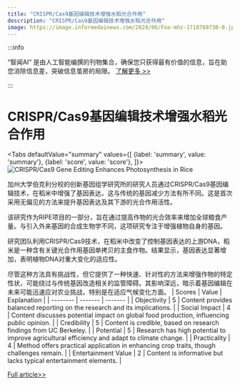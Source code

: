```yaml
---
title: "CRISPR/Cas9基因编辑技术增强水稻光合作用"
description: "CRISPR/Cas9基因编辑技术增强水稻光合作用"
image: https://image.informedainews.com/2024/06/Foo-mhz-1718769730-0.jpg
---
```



:::info

“智闻AI“ 是由人工智能编撰的刊物集合，确保您只获得最有价值的信息，旨在助您消除信息差，突破信息茧房的局限。  [了解更多 >>](/)

:::

# CRISPR/Cas9基因编辑技术增强水稻光合作用


<Tabs
	defaultValue="summary"
	values={[
	{label: 'summary', value: 'summary'},
	{label: 'score', value: 'score'},
]}>
<TabItem value="summary">
<img
  src="https://image.informedainews.com/2024/06/Foo-mhz-1718769730-0.jpg"
  alt="CRISPR/Cas9 Gene Editing Enhances Photosynthesis in Rice"
/>



加州大学伯克利分校的创新基因组学研究所的研究人员通过CRISPR/Cas9基因编辑技术，在稻米中增强了基因表达，这与传统的基因减少方法有所不同。这是首次采用无偏见的方法来提升基因表达及其下游的光合作用活性。

该研究作为RIPE项目的一部分，旨在通过提高作物的光合效率来增加全球粮食产量。与引入外来基因的合成生物学不同，这项研究专注于增强植物自身的基因。

研究团队利用CRISPR/Cas9技术，在稻米中改变了控制基因表达的上游DNA，稻米是一种含有关键光合作用基因单拷贝的主食作物。结果显示，基因表达显著增加，表明植物DNA对重大变化的适应性。

尽管这种方法具有挑战性，但它提供了一种快速、针对性的方法来增强作物的特定性状，可能绕过与传统基因改造相关的监管障碍。其影响深远，暗示着基因编辑在未来可能迅速应对农业挑战，特别是在适应气候变化方面。
</TabItem>
<TabItem value="score">
	| Scores     | Value   | Explanation |
	| -------- | ------- | ------- |
	| Objectivity  | 5    | Content provides balanced reporting on the research and its implications.    |
	| Social Impact | 4     | Content discusses potential impact on global food production, influencing public opinion.    |
	| Credibility    | 5    | Content is credible, based on research findings from UC Berkeley.    |
	| Potential    | 5    | Research has high potential to improve agricultural efficiency and adapt to climate change.    |
	| Practicality    | 4    | Method offers practical application in enhancing crop traits, though challenges remain.    |
	| Entertainment Value    | 2    | Content is informative but lacks typical entertainment elements.    |
</TabItem>
</Tabs>

[Full article>>](https://www.cnbeta.com.tw/articles/science/1435187.htm)
